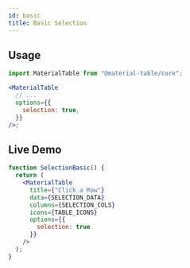 ```yaml
---
id: basic
title: Basic Selection
---
```



## Usage

```jsx
import MaterialTable from "@material-table/core";

<MaterialTable
  // ...
  options={{
    selection: true,
  }}
/>;
```

## Live Demo

<InfoBannerAboutGlobalVarsInDemos />

```jsx live
function SelectionBasic() {
  return (
    <MaterialTable
      title={"Click a Row"}
      data={SELECTION_DATA}
      columns={SELECTION_COLS}
      icons={TABLE_ICONS}
      options={{
        selection: true
      }}
    />
  );
}
```

